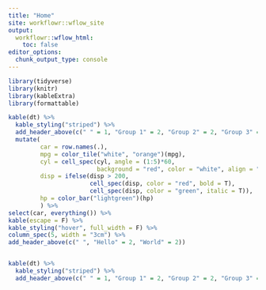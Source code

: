 ```yaml
---
title: "Home"
site: workflowr::wflow_site
output:
  workflowr::wflow_html:
    toc: false
editor_options:
  chunk_output_type: console
---
```

```r

library(tidyverse)
library(knitr)
library(kableExtra)
library(formattable)

kable(dt) %>%
  kable_styling("striped") %>%
  add_header_above(c(" " = 1, "Group 1" = 2, "Group 2" = 2, "Group 3" = 2))mtcars[1:5, 1:4] %>%
  mutate(
         car = row.names(.),
         mpg = color_tile("white", "orange")(mpg),
         cyl = cell_spec(cyl, angle = (1:5)*60, 
                         background = "red", color = "white", align = "center"),
         disp = ifelse(disp > 200,
                       cell_spec(disp, color = "red", bold = T),
                       cell_spec(disp, color = "green", italic = T)),
         hp = color_bar("lightgreen")(hp)
         ) %>%
select(car, everything()) %>%
kable(escape = F) %>%
kable_styling("hover", full_width = F) %>%
column_spec(5, width = "3cm") %>%
add_header_above(c(" ", "Hello" = 2, "World" = 2))


kable(dt) %>%
  kable_styling("striped") %>%
  add_header_above(c(" " = 1, "Group 1" = 2, "Group 2" = 2, "Group 3" = 2))

```
